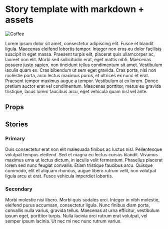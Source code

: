 
<Meta of={ExampleStories.primary} />

# Story template with markdown + assets

<img src={exampleImage} alt="Coffee" />

Lorem ipsum dolor sit amet, consectetur adipiscing elit. Fusce et blandit ligula. Maecenas eleifend lobortis tempor. Integer non eros eu dolor facilisis suscipit in eget massa. Praesent turpis elit, placerat quis ullamcorper ac, laoreet non elit. Morbi sed sollicitudin erat, eget mattis nibh. Maecenas posuere justo sapien, non tincidunt tellus condimentum sit amet. Vestibulum iaculis quam ex. Cras bibendum ut sem eget gravida. Cras porta, nisl non molestie porta, arcu lectus maximus purus, et ultrices ex nunc et erat. Praesent tempor maximus augue a tempor. Vestibulum at ex lorem. Donec pretium auctor erat vel condimentum. Maecenas porttitor, metus eu gravida tristique, lacus lorem faucibus arcu, eget vehicula quam nisl vel ante.
<Primary />

## Props

<Controls />

## Stories

### Primary

Duis consectetur erat non elit malesuada finibus ac luctus nisl. Pellentesque volutpat tempus eleifend. Sed et magna eu lectus cursus blandit. Vivamus maximus urna ut lectus dictum, in iaculis velit fermentum. Phasellus placerat lorem sed nunc feugiat convallis. Etiam tristique faucibus arcu. Quisque commodo, elit et aliquam rhoncus, augue libero rutrum velit, non volutpat ligula arcu et erat. Fusce vehicula imperdiet lobortis.

<Story of={ExampleStories.Primary} />

### Secondary

Morbi molestie nisi libero. Morbi quis sodales orci. Integer in nibh molestie, eleifend purus accumsan, consectetur ligula. Nunc finibus diam porta, convallis nulla varius, gravida tellus. Maecenas at urna efficitur, vestibulum ipsum eget, porttitor turpis. Nulla lacinia orci rutrum erat volutpat, vel semper ipsum lacinia. Ut nec mi nec nunc rutrum varius.

<Story of={ExampleStories.Secondary} />


